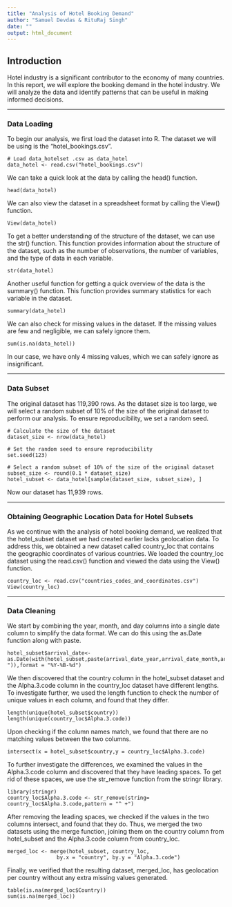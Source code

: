 ---
title: "Analysis of Hotel Booking Demand"
author: "Samuel Devdas & RituRaj Singh"
date: ""
output: html_document
---


## Introduction

Hotel industry is a significant contributor to the economy of many countries. In this report, we will explore the booking demand in the hotel industry. We will analyze the data and identify patterns that can be useful in making informed decisions.

---

### Data Loading
To begin our analysis, we first load the dataset into R. The dataset we will be using is the "hotel_bookings.csv".

    # Load data_hotelset .csv as data_hotel
    data_hotel <- read.csv("hotel_bookings.csv")

We can take a quick look at the data by calling the head() function.

    head(data_hotel)
    
We can also view the dataset in a spreadsheet format by calling the View() function.

    View(data_hotel)
    
To get a better understanding of the structure of the dataset, we can use the str() function. This function provides information about the structure of the dataset, such as the number of observations, the number of variables, and the type of data in each variable.

    str(data_hotel)

Another useful function for getting a quick overview of the data is the summary() function. This function provides summary statistics for each variable in the dataset.

    summary(data_hotel)
    
We can also check for missing values in the dataset. If the missing values are few and negligible, we can safely ignore them.

    sum(is.na(data_hotel))
    
In our case, we have only 4 missing values, which we can safely ignore as insignificant.

---

### Data Subset

The original dataset has 119,390 rows. As the dataset size is too large, we will select a random subset of 10% of the size of the original dataset to perform our analysis. To ensure reproducibility, we set a random seed.

    # Calculate the size of the dataset
    dataset_size <- nrow(data_hotel)
    
    # Set the random seed to ensure reproducibility
    set.seed(123) 
    
    # Select a random subset of 10% of the size of the original dataset
    subset_size <- round(0.1 * dataset_size)
    hotel_subset <- data_hotel[sample(dataset_size, subset_size), ]
    
Now our dataset has 11,939 rows.

---

### Obtaining Geographic Location Data for Hotel Subsets

As we continue with the analysis of hotel booking demand, we realized that the hotel_subset dataset we had created earlier lacks geolocation data. To address this, we obtained a new dataset called country_loc that contains the geographic coordinates of various countries.
We loaded the country_loc dataset using the read.csv() function and viewed the data using the View() function.

    country_loc <- read.csv("countries_codes_and_coordinates.csv")
    View(country_loc)

---

### Data Cleaning

We start by combining the year, month, and day columns into a single date column to simplify the data format. We can do this using the as.Date function along with paste.

    hotel_subset$arrival_date<-as.Date(with(hotel_subset,paste(arrival_date_year,arrival_date_month,arrival_date_day_of_month,sep="-")),format = "%Y-%B-%d")

We then discovered that the country column in the hotel_subset dataset and the Alpha.3.code column in the country_loc dataset have different lengths. To investigate further, we used the length function to check the number of unique values in each column, and found that they differ.

    length(unique(hotel_subset$country))
    length(unique(country_loc$Alpha.3.code))

Upon checking if the column names match, we found that there are no matching values between the two columns.

    intersect(x = hotel_subset$country,y = country_loc$Alpha.3.code)

To further investigate the differences, we examined the values in the Alpha.3.code column and discovered that they have leading spaces. To get rid of these spaces, we use the str_remove function from the stringr library.

    library(stringr)
    country_loc$Alpha.3.code <- str_remove(string= country_loc$Alpha.3.code,pattern = "^ +")  

After removing the leading spaces, we checked if the values in the two columns intersect, and found that they do. Thus, we merged the two datasets using the merge function, joining them on the country column from hotel_subset and the Alpha.3.code column from country_loc.

    merged_loc <- merge(hotel_subset, country_loc, 
                    by.x = "country", by.y = "Alpha.3.code")

Finally, we verified that the resulting dataset, merged_loc, has geolocation per country without any extra missing values generated.

    table(is.na(merged_loc$Country))
    sum(is.na(merged_loc))




































